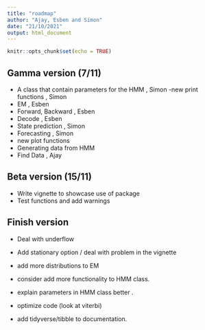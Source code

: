 ```yaml
---
title: "roadmap"
author: "Ajay, Esben and Simon"
date: "21/10/2021"
output: html_document
---
```


```r
knitr::opts_chunk$set(echo = TRUE)
```

## Gamma version (7/11)
- A class that contain parameters for the HMM , Simon
-new print functions , Simon
- EM , Esben 
- Forward, Backward , Esben 
- Decode , Esben
- State prediction , Simon
- Forecasting , Simon
- new plot functions
- Generating data from HMM
- Find Data , Ajay

## Beta version (15/11)
- Write vignette to showcase use of package 
- Test functions and add warnings  

## Finish version
- Deal with underflow 

- Add stationary option / deal with problem in the vignette

- add more distributions to EM

- consider add more functionality to HMM class. 

- explain parameters in HMM class better . 

- optimize code (look at viterbi)

- add tidyverse/tibble to documentation.  


